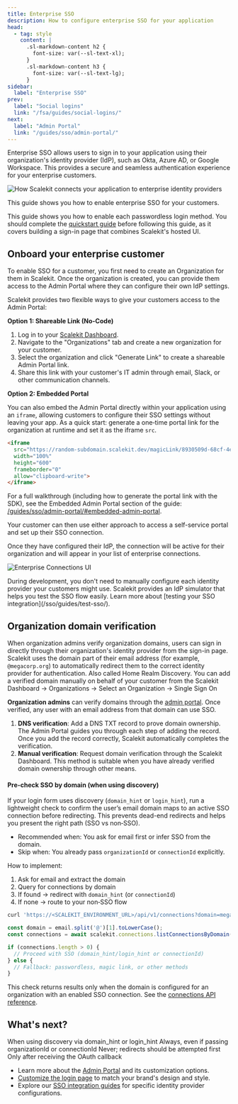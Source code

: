 ```yaml
---
title: Enterprise SSO
description: How to configure enterprise SSO for your application
head:
  - tag: style
    content: |
      .sl-markdown-content h2 {
        font-size: var(--sl-text-xl);
      }
      .sl-markdown-content h3 {
        font-size: var(--sl-text-lg);
      }
sidebar:
  label: "Enterprise SSO"
prev:
  label: "Social logins"
  link: "/fsa/guides/social-logins/"
next:
  label: "Admin Portal"
  link: "/guides/sso/admin-portal/"
---
```


Enterprise SSO allows users to sign in to your application using their organization's identity provider (IdP), such as Okta, Azure AD, or Google Workspace. This provides a secure and seamless authentication experience for your enterprise customers.

![How Scalekit connects your application to enterprise identity providers](@/assets/docs/sso-quickstart/how-scalekit-connects.png)

This guide shows you how to enable enterprise SSO for your customers.

This guide shows you how to enable each passwordless login method. You should complete the [quickstart guide](/fsa/quickstart/) before following this guide, as it covers building a sign-in page that combines Scalekit's hosted UI.

## Onboard your enterprise customer

To enable SSO for a customer, you first need to create an Organization for them in Scalekit. Once the organization is created, you can provide them access to the Admin Portal where they can configure their own IdP settings.

Scalekit provides two flexible ways to give your customers access to the Admin Portal:

**Option 1: Shareable Link (No-Code)**
1. Log in to your [Scalekit Dashboard](https://app.scalekit.com).
2. Navigate to the "Organizations" tab and create a new organization for your customer.
3. Select the organization and click "Generate Link" to create a shareable Admin Portal link.
4. Share this link with your customer's IT admin through email, Slack, or other communication channels.

**Option 2: Embedded Portal**

You can also embed the Admin Portal directly within your application using an `iframe`, allowing customers to configure their SSO settings without leaving your app. As a quick start: generate a one‑time portal link for the organization at runtime and set it as the iframe `src`.

```html
<iframe
  src="https://random-subdomain.scalekit.dev/magicLink/8930509d-68cf-4e2c-8c6d-94d2b5e2db43"
  width="100%"
  height="600"
  frameborder="0"
  allow="clipboard-write">
</iframe>
```

For a full walkthrough (including how to generate the portal link with the SDK), see the Embedded Admin Portal section of the guide: [/guides/sso/admin-portal/#embedded-admin-portal](/guides/sso/admin-portal/#embedded-admin-portal).

Your customer can then use either approach to access a self-service portal and set up their SSO connection.

Once they have configured their IdP, the connection will be active for their organization and will appear in your list of enterprise connections.

![Enterprise Connections UI](@/assets/docs/fsa/auth-methods/enterpise-sso-1.png)

<Aside type="note" title="Testing SSO Integration">
  During development, you don't need to manually configure each identity provider your customers might use. Scalekit provides an IdP simulator that helps you test the SSO flow easily. Learn more about [testing your SSO integration](/sso/guides/test-sso/).
</Aside>

## Organization domain verification

When organization admins verify organization domains, users can sign in directly through their organization's identity provider from the sign-in page. Scalekit uses the domain part of their email address (for example, `@megacorp.org`) to automatically redirect them to the correct identity provider for authentication. Also called Home Realm Discovery. You can add a verified domain manually on behalf of your customer from the Scalekit Dashboard -> Organizations -> Select an Organization -> Single Sign On

**Organization admins** can verify domains through the [admin portal](/guides/sso/admin-portal/). Once verified, any user with an email address from that domain can use SSO.

1. **DNS verification**: Add a DNS TXT record to prove domain ownership. The Admin Portal guides you through each step of adding the record. Once you add the record correctly, Scalekit automatically completes the verification. <Badge type="note" text="Coming soon" />
2. **Manual verification**: Request domain verification through the Scalekit Dashboard. This method is suitable when you have already verified domain ownership through other means.

#### Pre-check SSO by domain (when using discovery)

If your login form uses discovery (`domain_hint` or `login_hint`), run a lightweight check to confirm the user’s email domain maps to an active SSO connection before redirecting. This prevents dead-end redirects and helps you present the right path (SSO vs non‑SSO).

- Recommended when: You ask for email first or infer SSO from the domain.
- Skip when: You already pass `organizationId` or `connectionId` explicitly.

How to implement:
1. Ask for email and extract the domain
2. Query for connections by domain
3. If found → redirect with `domain_hint` (or `connectionId`)
4. If none → route to your non‑SSO flow

```sh showLineNumbers=false
curl 'https://<SCALEKIT_ENVIRONMENT_URL>/api/v1/connections?domain=megacorp.org'
```

```js title="Example (pseudocode)" showLineNumbers=false
const domain = email.split('@')[1].toLowerCase();
const connections = await scalekit.connections.listConnectionsByDomain({ domain });

if (connections.length > 0) {
  // Proceed with SSO (domain_hint/login_hint or connectionId)
} else {
  // Fallback: passwordless, magic link, or other methods
}
```

<Aside>
This check returns results only when the domain is configured for an organization with an enabled SSO connection. See the <a href="https://docs.scalekit.com/apis/#tag/connections/get/api/v1/connections" target="_blank" rel="noopener">connections API reference</a>.
</Aside>



## What's next?

<div class="sk-quiz">
<Quiz title="When should you run a domain-based SSO pre-check?" variant="minimal">
  <QuizOption correct>When using discovery via domain_hint or login_hint</QuizOption>
  <QuizOption>Always, even if passing organizationId or connectionId</QuizOption>
  <QuizOption>Never; redirects should be attempted first</QuizOption>
  <QuizOption>Only after receiving the OAuth callback</QuizOption>
</Quiz>
</div>

- Learn more about the [Admin Portal](/guides/sso/admin-portal/) and its customization options.
- [Customize the login page](/fsa/guides/login-page-branding/) to match your brand's design and style.
- Explore our [SSO integration guides](/guides/integrations/sso-integrations/) for specific identity provider configurations.